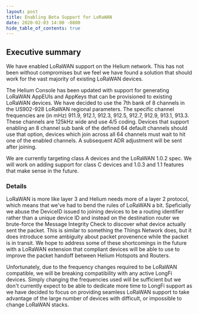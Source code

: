 ```yaml
---
layout: post
title: Enabling Beta Support for LoRaWAN
date: 2020-02-03 14:00 -0800
hide_table_of_contents: true
---
```


## Executive summary

We have enabled LoRaWAN support on the Helium network. This has not been without compromises but we
feel we have found a solution that should work for the vast majority of existing LoRaWAN devices.

<!--truncate-->

The Helium Console has been updated with support for generating LoRaWAN AppEUIs and AppKeys that can
be provisioned to existing LoRaWAN devices. We have decided to use the 7th bank of 8 channels in the
US902-928 LoRaWAN regional parameters. The specific channel frequencies are (in mHz) 911.9, 912.1,
912.3, 912.5, 912.7, 912.9, 913.1, 913.3. These channels are 125kHz wide and use 4/5 coding. Devices
that support enabling an 8 channel sub bank of the defined 64 default channels should use that
option, devices which join across all 64 channels must wait to hit one of the enabled channels. A
subsequent ADR adjustment will be sent after joining.

We are currently targeting class A devices and the LoRaWAN 1.0.2 spec. We will work on adding
support for class C devices and 1.0.3 and 1.1 features that make sense in the future.

### Details

LoRaWAN is more like layer 3 and Helium needs more of a layer 2 protocol, which means that we've had
to bend the rules of LoRaWAN a bit. Speficially we abuse the DeviceID issued to joining devices to
be a routing identifier rather than a unique device ID and instead on the destination router we
brute-force the Message Integrity Check to discover what device actually sent the packet. This is
similar to something the Things Network does, but it does introduce some ambiguity about packet
provenence while the packet is in transit. We hope to address some of these shortcomings in the
future with a LoRaWAN extension that compliant devices will be able to use to improve the packet
handoff between Helium Hotspots and Routers.

Unfortunately, due to the frequency changes required to be LoRaWAN compatible, we will be breaking
compatibility with any active LongFi devices. Simply changing the frequencies used will be
sufficient but we don't currently expect to be able to dedicate more time to LongFi support as we
have decided to focus on providing seamless LoRaWAN support to take advantage of the large number of
devices with difficult, or impossible to change LoRaWAN stacks.
